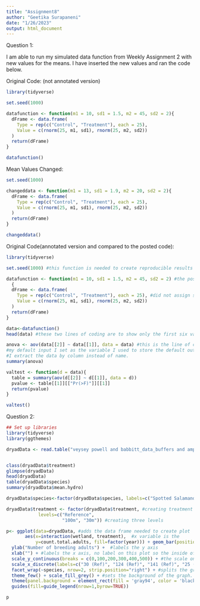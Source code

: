 ```yaml
---
title: "Assignment8"
author: "Geetika Surapaneni"
date: "1/26/2023"
output: html_document
---
```


Question 1: 

I am able to run my simulated data function from Weekly Assignment 2 with new values for the means. I have inserted the new values and ran the code below. 

Original Code: (not annotated version)
```r
library(tidyverse)

set.seed(1000) 

datafunction <- function(m1 = 10, sd1 = 1.5, m2 = 45, sd2 = 2){
  dFrame <- data.frame(
    Type = rep(c("Control", "Treatment"), each = 25),
    Value = c(rnorm(25, m1, sd1), rnorm(25, m2, sd2))
  )
  return(dFrame)
}

datafunction()

```

Mean Values Changed:
```r
set.seed(1000)

changeddata <- function(m1 = 13, sd1 = 1.9, m2 = 20, sd2 = 2){
  dFrame <- data.frame(
    Type = rep(c("Control", "Treatment"), each = 25),
    Value = c(rnorm(25, m1, sd1), rnorm(25, m2, sd2))
  )
  return(dFrame)
}

changeddata()
```
Original Code(annotated version and compared to the posted code):
```r
library(tidyverse)

set.seed(1000) #this function is needed to create reproducible results and can guarantee that the same random values are produced every time. this was also done in the posted code.

datafunction <- function(m1 = 10, sd1 = 1.5, m2 = 45, sd2 = 2) #the posted code include n=25, however I had put the count of each group in the line below and did not assign the sample size value to n. this makes more sense to do and would be easier to change the sample size in the future. 
  {
  dFrame <- data.frame(
    Type = rep(c("Control", "Treatment"), each = 25), #did not assign sample size to n. 
    Value = c(rnorm(25, m1, sd1), rnorm(25, m2, sd2)) 
  )
  return(dFrame)
}

data<-datafunction()
head(data) #these two lines of coding are to show only the first six values of the table. this was also done the same way in the posted code. 

anova <- aov(data[[2]] ~ data[[1]], data = data) #this is the line of coding I had found to create an anova test. 
#my default input I set as the variable I used to store the default output of my data function
#I extract the data by column instead of name.
summary(anova)

valtest <- function(d = data){
  table = summary(aov(d[[2]] ~ d[[1]], data = d))
  pvalue <- table[[1]][["Pr(>F)"]][[1]]
  return(pvalue)
}

valtest()
```





Question 2:
```r
## Set up libraries
library(tidyverse)
library(ggthemes)

dryadData <- read.table("veysey powell and babbitt_data_buffers and amphibians2.csv", header=TRUE, sep=",", stringsAsFactors = TRUE) 


class(dryadData$treatment)
glimpse(dryadData)
head(dryadData)
table(dryadData$species)
summary(dryadData$mean.hydro)

dryadData$species<-factor(dryadData$species, labels=c("Spotted Salamander", "Wood Frog")) #creating 'labels' to use for the plot

dryadData$treatment <- factor(dryadData$treatment, #creating treatment as the factor
            levels=c("Reference",
                     "100m", "30m")) #creating three levels

p<- ggplot(data=dryadData, #adds the data frame needed to create plot
       aes(x=interaction(wetland, treatment),  #x variable is the 
           y=count.total.adults, fill=factor(year))) + geom_bar(position="dodge",  stat="identity", color="black") + #y variable is the total number of adults. #the fill color is by year and the color is black. 
  ylab("Number of breeding adults") +  #labels the y axis
  xlab("") + #labels the x axis, no label on this plot so the inside of the quotation marks are left blank
  scale_y_continuous(breaks = c(0,100,200,300,400,500)) + #the scale on the y axis. y axis is labeled from 0 to 500 increasing by 100.
  scale_x_discrete(labels=c("30 (Ref)", "124 (Ref)", "141 (Ref)", "25 (100m)","39 (100m)","55 (100m)","129 (100m)", "7 (30m)","19 (30m)","20 (30m)","59 (30m)")) + #the labels of each bar on the x axis
  facet_wrap(~species, nrow=2, strip.position="right") + #splits the graph into two on the same   visual
  theme_few() + scale_fill_grey() + #sets the background of the graph. the background of this graph is grey
  theme(panel.background = element_rect(fill = 'gray94', color = 'black'),  legend.position="top",  legend.title= element_blank(), axis.title.y = element_text(size=12, face= "bold", colour = "black"), strip.text.y = element_text(size = 10, face="bold", colour = "black")) +  #determines font size and color and where legend title is placed. 
  guides(fill=guide_legend(nrow=1,byrow=TRUE)) 

p
```

